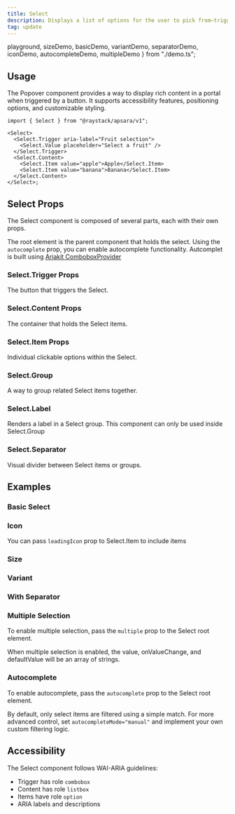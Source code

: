 ```yaml
---
title: Select
description: Displays a list of options for the user to pick from—triggered by a button.
tag: update
---
```


  playground,
  sizeDemo,
  basicDemo,
  variantDemo,
  separatorDemo,
  iconDemo,
  autocompleteDemo,
  multipleDemo
} from "./demo.ts";

<Demo data={playground} />

## Usage

The Popover component provides a way to display rich content in a portal when triggered by a button. It supports accessibility features, positioning options, and customizable styling.

```tsx
import { Select } from "@raystack/apsara/v1";

<Select>
  <Select.Trigger aria-label="Fruit selection">
    <Select.Value placeholder="Select a fruit" />
  </Select.Trigger>
  <Select.Content>
    <Select.Item value="apple">Apple</Select.Item>
    <Select.Item value="banana">Banana</Select.Item>
  </Select.Content>
</Select>;
```

## Select Props

The Select component is composed of several parts, each with their own props.

The root element is the parent component that holds the select. Using the `autocomplete` prop, you can enable autocomplete functionality. Autcomplet is built using [Ariakit ComboboxProvider](https://ariakit.org/reference/combobox-provider)

<auto-type-table path="./props.ts" name="SelectRootProps" />

### Select.Trigger Props

The button that triggers the Select.

<auto-type-table path="./props.ts" name="SelectTriggerProps" />

### Select.Content Props

The container that holds the Select items.

<auto-type-table path="./props.ts" name="SelectContentProps" />

### Select.Item Props

Individual clickable options within the Select.

<auto-type-table path="./props.ts" name="SelectItemProps" />

### Select.Group

A way to group related Select items together.

<auto-type-table path="./props.ts" name="SelectGroupProps" />

### Select.Label

Renders a label in a Select group. This component can only be used inside Select.Group

<auto-type-table path="./props.ts" name="SelectLabelProps" />

### Select.Separator

Visual divider between Select items or groups.

<auto-type-table path="./props.ts" name="SelectSeparatorProps" />

## Examples

### Basic Select

<Demo data={basicDemo} />

### Icon

You can pass `leadingIcon` prop to Select.Item to include items

<Demo data={iconDemo} />

### Size

<Demo data={sizeDemo} />

### Variant

<Demo data={variantDemo} />

### With Separator

<Demo data={separatorDemo} />

### Multiple Selection

To enable multiple selection, pass the `multiple` prop to the Select root element.

When multiple selection is enabled, the value, onValueChange, and defaultValue will be an array of strings.

<Demo data={multipleDemo} />

### Autocomplete

To enable autocomplete, pass the `autocomplete` prop to the Select root element.

By default, only select items are filtered using a simple match. For more advanced control, set `autocompleteMode="manual"` and implement your own custom filtering logic.

<Demo data={autocompleteDemo} />

## Accessibility

The Select component follows WAI-ARIA guidelines:

- Trigger has role `combobox`
- Content has role `listbox`
- Items have role `option`
- ARIA labels and descriptions
